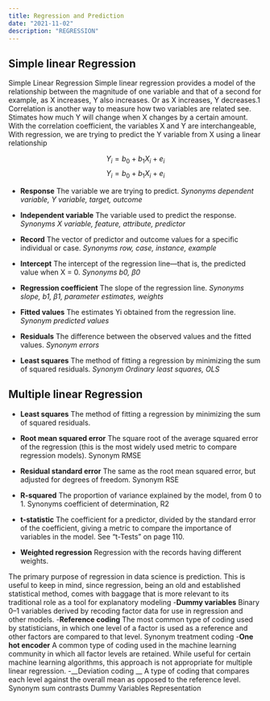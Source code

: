 ```yaml
---
title: Regression and Prediction
date: "2021-11-02"
description: "REGRESSION"
---
```

## Simple linear Regression
Simple Linear Regression Simple linear regression provides a model of the relationship between the magnitude of one variable and that of a second for example, as X increases, Y also increases. Or as X increases, Y decreases.1 Correlation is another way to measure how two variables are related see. Stimates how much Y will change when X changes by a certain amount. With the correlation coefficient, the variables X and Y are interchangeable, With regression, we are trying to predict the Y variable from X using a linear relationship

$$Y_{i}=b_{0}+b_{1}X_{i}+e_{i}$$
$$Y_{i}=b_{0}+b_{1}X_{i}+e_{i}$$

- __Response__ The variable we are trying to predict.
 _Synonyms dependent variable, Y variable, target, outcome_

- __Independent variable__ The variable used to predict the response.
_Synonyms X variable, feature, attribute, predictor_

- __Record__ The vector of predictor and outcome values for a specific individual or case.
_Synonyms row, case, instance, example_

- __Intercept__ The intercept of the regression line—that is, the predicted value when X = 0. 
_Synonyms b0, β0_

- __Regression coefficient__ The slope of the regression line. 
_Synonyms slope, b1, β1, parameter estimates, weights_

- __Fitted values__ The estimates Yi obtained from the regression line. 
_Synonym predicted values_

- __Residuals__ The difference between the observed values and the fitted values.
_Synonym errors_

- __Least squares__ The method of fitting a regression by minimizing the sum of squared residuals.
_Synonym Ordinary least squares, OLS_

## Multiple linear Regression
- __Least squares__ The method of fitting a regression by minimizing the sum of squared residuals.
 - __Root mean squared error__
The square root of the average squared error of the regression (this is the most widely used metric to compare regression models).
 Synonym RMSE

 - __Residual standard error__
 The same as the root mean squared error, but adjusted for degrees of freedom. Synonym RSE

 - __R-squared__
 The proportion of variance explained by the model, from 0 to 1. 
Synonyms coefficient of determination, R2

 - __t-statistic__
 The coefficient for a predictor, divided by the standard error of the coefficient, giving a metric to compare the importance of variables in the model. See “t-Tests” on page 110.

 - __Weighted regression__
 Regression with the records having different weights.


The primary purpose of regression in data science is prediction. This is useful to keep in mind, since regression, being an old and established statistical method, comes with baggage that is more relevant to its traditional role as a tool for explanatory modeling
 -__Dummy variables__
Binary 0–1 variables derived by recoding factor data for use in regression and other models. 
 -__Reference coding__
 The most common type of coding used by statisticians, in which one level of a factor is used as a reference and other factors are compared to that level. Synonym treatment coding 
 -__One hot encoder__
 A common type of coding used in the machine learning community in which all factor levels are retained. While useful for certain machine learning algorithms, this approach is not appropriate for multiple linear regression. 
-__Deviation coding __
A type of coding that compares each level against the overall mean as opposed to the reference level. Synonym sum contrasts Dummy Variables Representation
